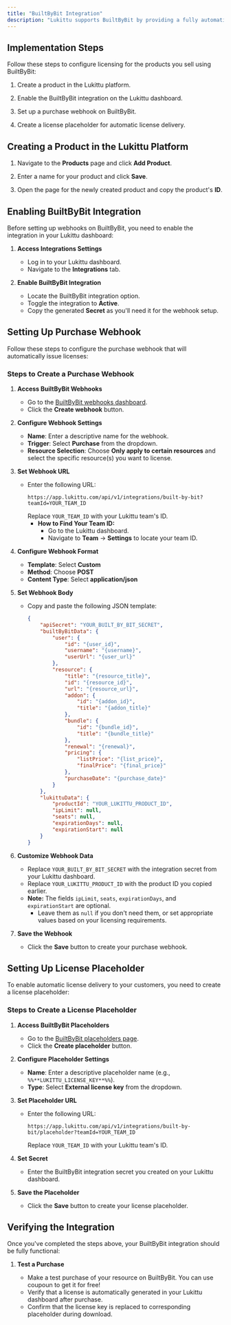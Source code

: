 ```yaml
---
title: "BuiltByBit Integration"
description: "Lukittu supports BuiltByBit by providing a fully automatic licensing experience for your resources."
---
```


## Implementation Steps

Follow these steps to configure licensing for the products you sell using BuiltByBit:

1. Create a product in the Lukittu platform.

2. Enable the BuiltByBit integration on the Lukittu dashboard.

3. Set up a purchase webhook on BuiltByBit.

4. Create a license placeholder for automatic license delivery.

## Creating a Product in the Lukittu Platform

1. Navigate to the **Products** page and click **Add Product**.

2. Enter a name for your product and click **Save**.

3. Open the page for the newly created product and copy the product's **ID**.

## Enabling BuiltByBit Integration

Before setting up webhooks on BuiltByBit, you need to enable the integration in your Lukittu dashboard:

1. **Access Integrations Settings**

    - Log in to your Lukittu dashboard.
    - Navigate to the **Integrations** tab.

2. **Enable BuiltByBit Integration**
    - Locate the BuiltByBit integration option.
    - Toggle the integration to **Active**.
    - Copy the generated **Secret** as you'll need it for the webhook setup.

## Setting Up Purchase Webhook

Follow these steps to configure the purchase webhook that will automatically issue licenses:

### Steps to Create a Purchase Webhook

1. **Access BuiltByBit Webhooks**

    - Go to the [BuiltByBit webhooks dashboard](https://builtbybit.com/resources/dashboard/webhooks).
    - Click the **Create webhook** button.

2. **Configure Webhook Settings**

    - **Name**: Enter a descriptive name for the webhook.
    - **Trigger**: Select **Purchase** from the dropdown.
    - **Resource Selection**: Choose **Only apply to certain resources** and select the specific resource(s) you want to license.

3. **Set Webhook URL**

    - Enter the following URL:
        ```
        https://app.lukittu.com/api/v1/integrations/built-by-bit?teamId=YOUR_TEAM_ID
        ```
        Replace `YOUR_TEAM_ID` with your Lukittu team's ID.
        - **How to Find Your Team ID:**
            - Go to the Lukittu dashboard.
            - Navigate to **Team** → **Settings** to locate your team ID.

4. **Configure Webhook Format**

    - **Template**: Select **Custom**
    - **Method**: Choose **POST**
    - **Content Type**: Select **application/json**

5. **Set Webhook Body**
    - Copy and paste the following JSON template:
        ```json
        {
            "apiSecret": "YOUR_BUILT_BY_BIT_SECRET",
            "builtByBitData": {
                "user": {
                    "id": "{user_id}",
                    "username": "{username}",
                    "userUrl": "{user_url}"
                },
                "resource": {
                    "title": "{resource_title}",
                    "id": "{resource_id}",
                    "url": "{resource_url}",
                    "addon": {
                        "id": "{addon_id}",
                        "title": "{addon_title}"
                    },
                    "bundle": {
                        "id": "{bundle_id}",
                        "title": "{bundle_title}"
                    },
                    "renewal": "{renewal}",
                    "pricing": {
                        "listPrice": "{list_price}",
                        "finalPrice": "{final_price}"
                    },
                    "purchaseDate": "{purchase_date}"
                }
            },
            "lukittuData": {
                "productId": "YOUR_LUKITTU_PRODUCT_ID",
                "ipLimit": null,
                "seats": null,
                "expirationDays": null,
                "expirationStart": null
            }
        }
        ```
6. **Customize Webhook Data**

    - Replace `YOUR_BUILT_BY_BIT_SECRET` with the integration secret from your Lukittu dashboard.
    - Replace `YOUR_LUKITTU_PRODUCT_ID` with the product ID you copied earlier.
    - **Note:** The fields `ipLimit`, `seats`, `expirationDays`, and `expirationStart` are optional.
        - Leave them as `null` if you don't need them, or set appropriate values based on your licensing requirements.

7. **Save the Webhook**
    - Click the **Save** button to create your purchase webhook.

## Setting Up License Placeholder

To enable automatic license delivery to your customers, you need to create a license placeholder:

### Steps to Create a License Placeholder

1. **Access BuiltByBit Placeholders**

    - Go to the [BuiltByBit placeholders page](https://builtbybit.com/placeholders/).
    - Click the **Create placeholder** button.

2. **Configure Placeholder Settings**

    - **Name**: Enter a descriptive placeholder name (e.g., `%%**LUKITTU_LICENSE_KEY**%%`).
    - **Type**: Select **External license key** from the dropdown.

3. **Set Placeholder URL**

    - Enter the following URL:
        ```
        https://app.lukittu.com/api/v1/integrations/built-by-bit/placeholder?teamId=YOUR_TEAM_ID
        ```
        Replace `YOUR_TEAM_ID` with your Lukittu team's ID.

4. **Set Secret**

    - Enter the BuiltByBit integration secret you created on your Lukittu dashboard.

5. **Save the Placeholder**
    - Click the **Save** button to create your license placeholder.

## Verifying the Integration

Once you've completed the steps above, your BuiltByBit integration should be fully functional:

1. **Test a Purchase**

    - Make a test purchase of your resource on BuiltByBit. You can use coupoun to get it for free!
    - Verify that a license is automatically generated in your Lukittu dashboard after purchase.
    - Confirm that the license key is replaced to corresponding placeholder during download.
